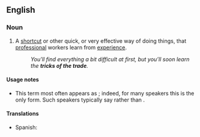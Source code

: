 ==English==

===Noun===
{{en-noun|sg=[[trick]] [[of]] [[the]] [[trade]]|pl=tricks of the trade}}

# {{idiom}} A [[shortcut]] or other quick, or very effective way of doing things, that [[professional]] workers learn from [[experience]].
#:''You’ll find everything a bit difficult at first, but you’ll soon learn the '''tricks of the trade'''.''

====Usage notes====
* This term most often appears as {{term||the tricks of the trade}}; indeed, for many speakers this is the only form. Such speakers typically say {{term||one of the tricks of the trade}} rather than {{term||trick of the trade}}.

====Translations====
* Spanish: {{t|es|trucos del oficio|mpl}}